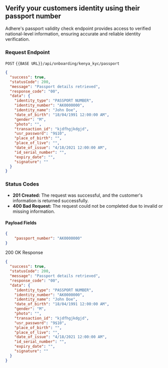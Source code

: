 ## Verify your customers identity using their passport number

Adhere's passport validity check endpoint provides access to verified national-level information, ensuring accurate and reliable identity verification.


### Request Endpoint

`POST` `{{BASE URL}}/api/onboarding/kenya_kyc/passport`

```json
{
  "success": true,
  "statusCode": 200,
  "message": "Passport details retrieved",
  "response_code": "00",
  "data": {
    "identity_type": "PASSPORT NUMBER",
    "identity_number": "AK0000000",
    "identity_name": "John Doe",
    "date_of_birth": "18/04/1991 12:00:00 AM",
    "gender": "M",
    "photo": "",
    "transaction_id": "kjdfhgjkdgjd",
    "usr_password": "9$10",
    "place_of_birth": "",
    "place_of_live": "",
    "date_of_issue": "4/18/2021 12:00:00 AM",
    "id_serial_number": "",
    "expiry_date": "",
    "signature": ""
  }
}
```

### Status Codes
- **201 Created:** The request was successful, and the customer's information is returned successfully.
- **400 Bad Request:** The request could not be completed due to invalid or missing information.


#### Payload Fields

```json
{
    "passport_number": "AK0000000"
}
```
200 OK Response

```json
{
  "success": true,
  "statusCode": 200,
  "message": "Passport details retrieved",
  "response_code": "00",
  "data": {
    "identity_type": "PASSPORT NUMBER",
    "identity_number": "AK0000000",
    "identity_name": "John Doe",
    "date_of_birth": "18/04/1991 12:00:00 AM",
    "gender": "M",
    "photo": "",
    "transaction_id": "kjdfhgjkdgjd",
    "usr_password": "9$10",
    "place_of_birth": "",
    "place_of_live": "",
    "date_of_issue": "4/18/2021 12:00:00 AM",
    "id_serial_number": "",
    "expiry_date": "",
    "signature": ""
  }
}
```